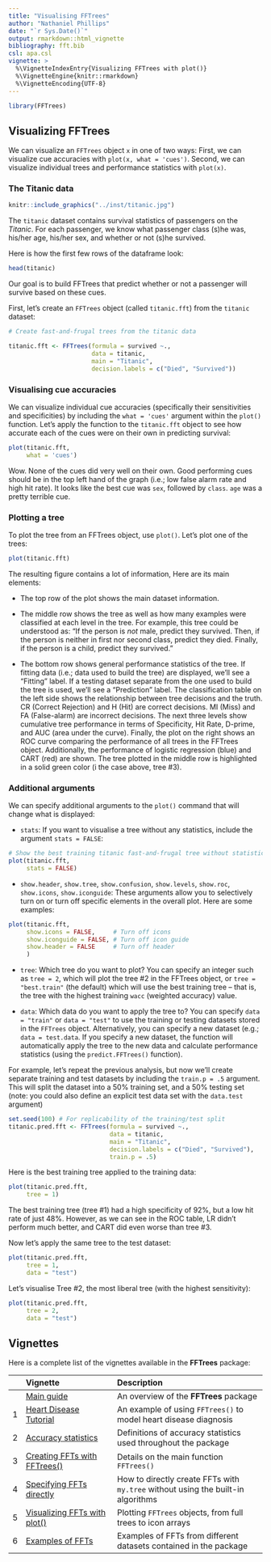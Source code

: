 ```yaml
---
title: "Visualising FFTrees"
author: "Nathaniel Phillips"
date: "`r Sys.Date()`"
output: rmarkdown::html_vignette
bibliography: fft.bib
csl: apa.csl
vignette: >
  %\VignetteIndexEntry{Visualizing FFTrees with plot()}
  %\VignetteEngine{knitr::rmarkdown}
  %\VignetteEncoding{UTF-8}
---
```


```r
library(FFTrees)
```

## Visualizing FFTrees 

We can visualize an `FFTrees` object\ `x` in one of two ways: 
First, we can visualize cue accuracies with `plot(x, what = 'cues')`. 
Second, we can visualize individual trees and performance statistics with `plot(x)`.

### The Titanic data 

```r
knitr::include_graphics("../inst/titanic.jpg")
```

The `titanic` dataset contains survival statistics of passengers on the _Titanic_. 
For each passenger, we know what passenger class (s)he was, his/her age, his/her sex, and whether or not (s)he survived. 

Here is how the first few rows of the dataframe look:

```r
head(titanic)
```

Our goal is to build FFTrees that predict whether or not a passenger will survive based on these cues.

First, let's create an `FFTrees` object (called `titanic.fft`) from the `titanic` dataset: 

```r
# Create fast-and-frugal trees from the titanic data

titanic.fft <- FFTrees(formula = survived ~.,
                       data = titanic,
                       main = "Titanic", 
                       decision.labels = c("Died", "Survived"))       
```

### Visualising cue accuracies

We can visualize individual cue accuracies (specifically their sensitivities and specificities) by including the `what = 'cues'` argument within the `plot()` function. 
Let's apply the function to the `titanic.fft` object to see how accurate each of the cues were on their own in predicting survival:

```r
plot(titanic.fft,
     what = 'cues')
```

Wow. None of the cues did very well on their own. Good performing cues should be in the top left hand of the graph (i.e.; low false alarm rate and high hit rate). It looks like the best cue was `sex`, followed by `class`. `age` was a pretty terrible cue.

### Plotting a tree

To plot the tree from an FFTrees object, use `plot()`. Let's plot one of the trees:

```r
plot(titanic.fft)
```

The resulting figure contains a lot of information, Here are its main elements:

- The top row of the plot shows the main dataset information. 

- The middle row shows the tree as well as how many examples were classified at each level in the tree. 
For example, this tree could be understood as: "If the person is *not* male, predict they survived. Then, if the person is neither in first nor second class, predict they died. Finally, if the person is a child, predict they survived."

- The bottom row shows general performance statistics of the tree. 
If fitting data (i.e.; data used to build the tree) are displayed, we'll see a "Fitting" label. 
If a testing dataset separate from the one used to build the tree is used, we'll see a "Prediction" label. 
The classification table on the left side shows the relationship between tree decisions and the truth. 
CR (Correct Rejection) and H (Hit) are correct decisions. MI (Miss) and FA (False-alarm) are incorrect decisions. 
The next three levels show cumulative tree performance in terms of Specificity, Hit Rate, D-prime, and AUC (area under the curve). 
Finally, the plot on the right shows an ROC curve comparing the performance of all trees in the FFTrees object. 
Additionally, the performance of logistic regression (blue) and CART (red) are shown. 
The tree plotted in the middle row is highlighted in a solid green color (i the case above, tree #3).

### Additional arguments

We can specify additional arguments to the `plot()` command that will change what is displayed: 

- `stats`: If you want to visualise a tree without any statistics, include the argument `stats = FALSE`:

```r
# Show the best training titanic fast-and-frugal tree without statistics
plot(titanic.fft,
     stats = FALSE)
```

- `show.header`, `show.tree`, `show.confusion`, `show.levels`, `show.roc`, `show.icons`, `show.iconguide`: These arguments allow you to selectively turn on or turn off specific elements in the overall plot. Here are some examples:


```r
plot(titanic.fft,
     show.icons = FALSE,     # Turn off icons
     show.iconguide = FALSE, # Turn off icon guide
     show.header = FALSE     # Turn off header
     )
```

- `tree`: Which tree do you want to plot? You can specify an integer such as `tree = 2`, which will plot the tree #2 in the FFTrees object, or `tree = "best.train"` (the default) which will use the best training tree -- that is, the tree with the highest training `wacc` (weighted accuracy) value.

- `data`: Which data do you want to apply the tree to? You can specify `data = "train"` or `data = "test"` to use the training or testing datasets stored in the `FFTrees` object. Alternatively, you can specify a new dataset (e.g.; `data = test.data`. If you specify a new dataset, the function will automatically apply the tree to the new data and calculate performance statistics (using the `predict.FFTrees()` function).

For example, let's repeat the previous analysis, but now we'll create separate training and test datasets by including the `train.p = .5` argument. This will split the dataset into a 50% training set, and a 50% testing set (note: you could also define an explicit test data set with the `data.test` argument)

```r
set.seed(100) # For replicability of the training/test split
titanic.pred.fft <- FFTrees(formula = survived ~.,
                            data = titanic,
                            main = "Titanic", 
                            decision.labels = c("Died", "Survived"),
                            train.p = .5)
```

Here is the best training tree applied to the training data:

```r
plot(titanic.pred.fft,
     tree = 1)
```

The best training tree (tree #1) had a high specificity of 92%, but a low hit rate of just 48%. However, as we can see in the ROC table, LR didn't perform much better, and CART did even worse than tree #3.

Now let's apply the same tree to the test dataset:

```r
plot(titanic.pred.fft,
     tree = 1,
     data = "test")
```

Let's visualise Tree\ #2, the most liberal tree (with the highest sensitivity): 

```r
plot(titanic.pred.fft,
     tree = 2,
     data = "test")
```


## Vignettes

<!-- Table of all vignettes: -->

Here is a complete list of the vignettes available in the **FFTrees** package: 

|   | Vignette | Description |
|--:|:------------------------------|:-------------------------------------------------|
|   | [Main guide](guide.html) | An overview of the **FFTrees** package |
| 1 | [Heart Disease Tutorial](FFTrees_heart.html)   | An example of using `FFTrees()` to model heart disease diagnosis |
| 2 | [Accuracy statistics](AccuracyStatistics.html) | Definitions of accuracy statistics used throughout the package |
| 3 | [Creating FFTs with FFTrees()](FFTrees_function.html) | Details on the main function `FFTrees()` |
| 4 | [Specifying FFTs directly](FFTrees_mytree.html)   | How to directly create FFTs with `my.tree` without using the built-in algorithms |
| 5 | [Visualizing FFTs with plot()](FFTrees_plot.html) | Plotting `FFTrees` objects, from full trees to icon arrays |
| 6 | [Examples of FFTs](FFTrees_examples.html) | Examples of FFTs from different datasets contained in the package |


<!-- eof. -->
